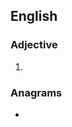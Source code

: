 ==English==

===Adjective===
{{head|en|adjective superlative form}}

# {{en-superlative of|absurd}}

===Anagrams===
* {{anagrams|en|a=abdersstu|abstrudes|daubsters}}